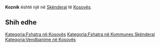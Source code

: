 {{Fshat në 
 | Emri                = Koznik
 | EmriAlt                = 
 | NAME_SHORT_FORM=      
 | NAME_GENERIC=      
 | NAME_SORT_NAME_RO=      KOZNIK
 | FULL_NAME_RO = Koznik
 | FULL_NAME_ND_RO=Koznik
 | SORT_NAME_RG=KOZNIK
 | FULL_NAME_RG=Koznik
 | FULL_NAME_ND_RG=Koznik
 | SRP_NAME_SHORT_FORM=      
 | SRP_NAME_GENERIC=      
 | SRP_NAME_SORT_NAME_RO=      
 | SRP_FULL_NAME_RO = 
 | SRP_FULL_NAME_ND_RO=
 | SRP_SORT_NAME_RG=
 | SRP_FULL_NAME_RG=
 | SRP_FULL_NAME_ND_RG=
 | Emri (Rasa dhanore) = 
 | Figura              = 
 | Shteti              = Kosovo
 | Komuna              = Skënderaj
 | Kodi postar         = 
 | Sipërfaqja          = 

 | Popullsia           = 

 | Regj. i popullsisë  = 
 | Dend. e popullsisë  = 
 | Faqja zyrtare       = 
 <!--- Koordinatat ----> 
 | Gjerësia            = 42.473056
 | Gjatësia            = 20.593889
 | Lartësia            = 
}}
'''Koznik''' është një [[]] në [[Skënderaj]] të [[Kosovës]].

<!-- == Gjeografia == -->
<!-- == Historia == -->
<!-- == Demografia == -->
== Shih edhe ==
{{Komuna Skënderaj}}
{{Kosovo-Administrata-Cung}}

[[Kategoria:Fshatra në Kosovës]]
[[Kategoria:Fshatra në Kommunes Skënderaj]]
[[Kategoria:Vendbanime në Kosovës]]